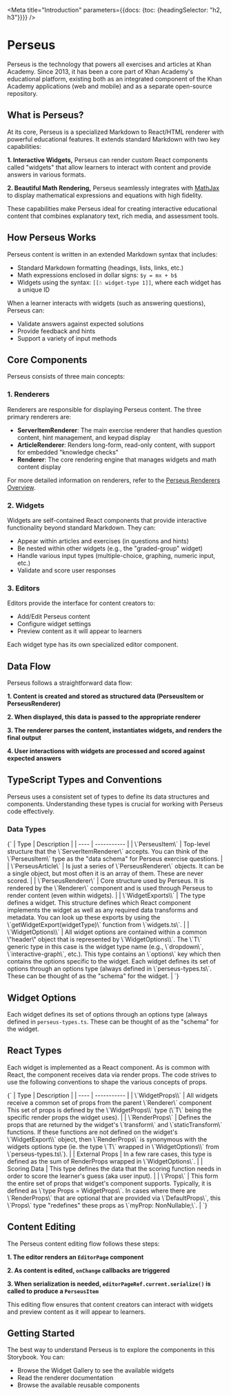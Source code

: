 
<Meta
    title="Introduction"
    parameters={{docs: {toc: {headingSelector: "h2, h3"}}}}
/>

# Perseus

Perseus is the technology that powers all exercises and articles at Khan Academy. Since 2013, it has been a core part of
Khan Academy's educational platform, existing both as an integrated component of the Khan Academy applications (web and mobile)
and as a separate open-source repository.

## What is Perseus?

At its core, Perseus is a specialized Markdown to React/HTML renderer with powerful educational features. It extends
standard Markdown with two key capabilities:

**1. Interactive Widgets,** Perseus can render custom React components called "widgets" that allow learners to interact with content and provide answers in various formats.

**2. Beautiful Math Rendering,** Perseus seamlessly integrates with [MathJax](https://www.mathjax.org/) to display mathematical expressions and equations with high fidelity.

These capabilities make Perseus ideal for creating interactive educational content that combines explanatory text, rich media, and assessment tools.

## How Perseus Works

Perseus content is written in an extended Markdown syntax that includes:

-   Standard Markdown formatting (headings, lists, links, etc.)
-   Math expressions enclosed in dollar signs: `$y = mx + b$`
-   Widgets using the syntax: `[[☃ widget-type 1]]`, where each widget has a unique ID

When a learner interacts with widgets (such as answering questions), Perseus can:

-   Validate answers against expected solutions
-   Provide feedback and hints
-   Support a variety of input methods

## Core Components

Perseus consists of three main concepts:

### 1. Renderers

Renderers are responsible for displaying Perseus content. The three primary renderers are:

-   **ServerItemRenderer**: The main exercise renderer that handles question content, hint management, and keypad display
-   **ArticleRenderer**: Renders long-form, read-only content, with support for embedded "knowledge checks"
-   **Renderer**: The core rendering engine that manages widgets and math content display

For more detailed information on renderers, refer to the [Perseus Renderers Overview](?path=/docs/renderers-overview--docs).

### 2. Widgets

Widgets are self-contained React components that provide interactive functionality beyond standard Markdown. They can:

-   Appear within articles and exercises (in questions and hints)
-   Be nested within other widgets (e.g., the "graded-group" widget)
-   Handle various input types (multiple-choice, graphing, numeric input, etc.)
-   Validate and score user responses

### 3. Editors

Editors provide the interface for content creators to:

-   Add/Edit Perseus content
-   Configure widget settings
-   Preview content as it will appear to learners

Each widget type has its own specialized editor component.

## Data Flow

Perseus follows a straightforward data flow:

**1. Content is created and stored as structured data (PerseusItem or PerseusRenderer)**

**2. When displayed, this data is passed to the appropriate renderer**

**3. The renderer parses the content, instantiates widgets, and renders the final output**

**4. User interactions with widgets are processed and scored against expected answers**

## TypeScript Types and Conventions

Perseus uses a consistent set of types to define its data structures and components. Understanding these types is crucial for working with Perseus code effectively.

### Data Types

<Markdown>
    {`
| Type | Description |
| ---- | ----------- |
| \`PerseusItem\` | Top-level structure that the \`ServerItemRenderer\` accepts. You can think of the \`PerseusItem\` type as the "data schema" for Perseus exercise questions. |
| \`PerseusArticle\` | Is just a series of \`PerseusRenderer\` objects. It can be a single object, but most often it is an array of them. These are never scored. |
| \`PerseusRenderer\` | Core structure used by Perseus. It is rendered by the \`Renderer\` component and is used through Perseus to render content (even within widgets). |
| \`WidgetExports\<T\>\` | The type defines a widget. This structure defines which React component implements the widget as well as any required data transforms and metadata. You can look up these exports by using the \`getWidgetExport(widgetType)\` function from \`widgets.ts\`. |
| \`WidgetOptions\<T\>\` | All widget options are contained within a common \"header\" object that is represented by \`WidgetOptions\<T\>\`. The \`T\` generic type in this case is the widget type name (e.g., \`dropdown\`, \`interactive-graph\`, etc.). This type contains an \`options\` key which then contains the options specific to the widget. Each widget defines its set of options through an options type (always defined in \`perseus-types.ts\`. These can be thought of as the "schema" for the widget. |
    `}
</Markdown>

## Widget Options

Each widget defines its set of options through an options type (always defined in `perseus-types.ts`. These can be thought of as the "schema" for the widget.

## React Types

Each widget is implemented as a React component. As is common with React, the component receives data via render props.
The code strives to use the following conventions to shape the various concepts of props.

<Markdown>
    {`
| Type | Description |
| ---- | ----------- |
| \`WidgetProps\<T\>\` | All widgets receive a common set of props from the parent \`Renderer\` component This set of props is defined by the \`WidgetProps\<T\>\` type (\`T\` being the specific render props the widget uses). |
| \`RenderProps\` | Defines the props that are returned by the widget's \`transform\` and \`staticTransform\` functions. If these functions are not defined on the widget's \`WidgetExport\<T\>\` object, then \`RenderProps\` is synonymous with the widgets options type (ie. the type \`T\` wrapped in \`WidgetOptions\<T\>\` from \`perseus-types.ts\`). |
| External Props | In a few rare cases, this type is defined as the sum of RenderProps wrapped in \`WidgetOptions\`. |
| Scoring Data | This type defines the data that the scoring function needs in order to score the learner's guess (aka user input). |
| \`Props\` | This form the entire set of props that widget's component supports. Typically, it is defined as \`type Props = WidgetProps<RenderProps, Rubric>\`. In cases where there are \`RenderProps\` that are optional that are provided via \`DefaultProps\`, this \`Props\` type "redefines" these props as \`myProp: NonNullable<ExternalProps["myProps"]>;\`. |
    `}
</Markdown>

## Content Editing

The Perseus content editing flow follows these steps:

**1. The editor renders an `EditorPage` component**

**2. As content is edited, `onChange` callbacks are triggered**

**3. When serialization is needed, `editorPageRef.current.serialize()` is called to produce a `PerseusItem`**

This editing flow ensures that content creators can interact with widgets and preview content as it will appear to learners.

## Getting Started

The best way to understand Perseus is to explore the components in this Storybook. You can:

-   Browse the Widget Gallery to see the available widgets
-   Read the renderer documentation
-   Browse the available reusable components
